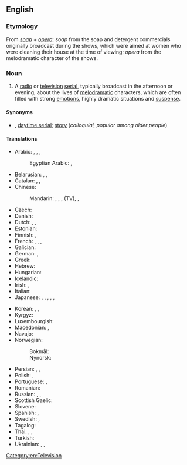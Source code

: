 {{also|soap-opera}}
==English==
{{wikipedia}}

===Etymology===
From ''[[soap]]'' + ''[[opera]]'': ''soap'' from the soap and detergent commercials originally broadcast during the shows, which were aimed at women who were cleaning their house at the time of viewing; ''opera'' from the melodramatic character of the shows.

===Noun===
{{en-noun}}

# A [[radio]] or [[television]] [[serial]], typically broadcast in the afternoon or evening, about the lives of [[melodramatic]] characters, which are often filled with strong [[emotion]]s, highly dramatic situations and [[suspense]].

====Synonyms====
* {{l|en|soap}} {{qualifier|colloquial}}, [[daytime serial]]; [[story]] (''colloquial, popular among older people'')

====Translations====
{{trans-top|television serial}}
* Arabic: {{t|ar|تَمْثِيلِيَّة|f}}, {{qualifier|literal}}, {{t|ar|مُسَلْسَلَات تِلِفِزْيُونِيَّة|f-p}}, {{t|ar|مُسَلْسِلَات|p}}
*: Egyptian Arabic: {{t|arz|تمثيلية|f|tr=tamseleyya}}, {{t|arz|مسلسل|m|tr=mosalsal}}
* Belarusian: {{t|be|мы́льная о́пера|f}}, {{t|be|тэлесерыя́л|m}}, {{t|be|серыя́л|m}}
* Catalan: {{t|ca|culebrot|m}}, {{t|ca|telenovel·la|f}}, {{t+|ca|fulletó|m}}
* Chinese:
*: Mandarin: {{t+|cmn|肥皂劇|sc=Hani}}, {{t+|cmn|肥皂剧|tr=féizàojù|sc=Hani}}, {{t+|cmn|電視劇|sc=Hani}}, {{t+|cmn|电视剧|tr=diànshìjù|sc=Hani}} (TV), {{t+|cmn|連續劇|sc=Hani}}, {{t+|cmn|连续剧|tr=liánxùjù|sc=Hani}}
* Czech: {{t+|cs|mýdlová opera|f}}
* Danish: {{t|da|sæbeopera|c}}
* Dutch: {{t+|nl|soap|f}}, {{t|nl|soapreeks}}, {{t+|nl|soapserie|f}}
* Estonian: {{t|et|seebiooper}}
* Finnish: {{t+|fi|saippuasarja}}, {{t+|fi|saippuaooppera}}
* French: {{t+|fr|feuilleton|m}}, {{t+|fr|soap opera|m}}, {{t+|fr|soap|m}}, {{t+|fr|téléroman|m}} {{qualifier|Quebec}}
* Galician: {{t|gl|telenovela|f}}
* German: {{t+|de|soap|f|alt=Soap}}, {{t+|de|Seifenoper|f}}
* Greek: {{t+|el|σαπουνόπερα|f}}
* Hebrew: {{t|he|אוֹפֶּרַת סַבּוֹן|f|tr=óperat sabón|sc=Hebr}}
* Hungarian: {{t+|hu|szappanopera}}
* Icelandic: {{t|is|sápuópera|f}}
* Irish: {{t|ga|sobaldráma|m}}, {{t|ga|sobalchlár|m}}
* Italian: {{t+|it|telenovela|f}}
* Japanese: {{t|ja|昼メロ|tr=hiru-mero}}, {{t|ja|昼ドラマ|tr=hiru-dorama}}, {{t|ja|昼ドラ|tr=hiru-dora}}, {{t|ja|ソープオペラ|tr=sōpuopera}}, {{t+|ja|ドラマ|tr=dorama|sc=Jpan}} {{qualifier|TV series, TV drama}}, {{t+|ja|シリーズ|tr=shirīzu|sc=Jpan}}
{{trans-mid}}
* Korean: {{t+|ko|연속극}}, {{t+|ko|드라마}} {{qualifier|TV series, TV drama}}, {{t+|ko|시리즈}}
* Kyrgyz: {{t|ky|эзилме опера|sc=Cyrl}}
* Luxembourgish: {{t|lb|Seefenoper}}
* Macedonian: {{t|mk|са́пунска о́пера|f}}, {{t|mk|сапу́ница|f}}
* Navajo: {{t|nv|táláwosh binahjįʼ njilkid}}
* Norwegian:
*: Bokmål: {{t|nb|såpeopera|m}}
*: Nynorsk: {{t|nn|såpeopera|m}}
* Persian: {{t|fa|اپرای صابون|tr=opera-ye sâbun|sc=fa-Arab}}, {{t|fa|اپرای صابونی|tr=opera-ye sâbuni}}, {{t|fa|نمایش صابونی|tr=namâyeš-e sâbuni}}
* Polish: {{t+|pl|telenowela|f}}, {{t+|pl|opera mydlana|f}}
* Portuguese: {{t+|pt|telenovela|f}}, {{t+|pt|novela|f}}
* Romanian: {{t|ro|telenovelă|f}}
* Russian: {{t+|ru|мы́льная о́пера|f}}, {{t+|ru|телесериа́л|m}}, {{t+|ru|сериа́л|m}}
* Scottish Gaelic: {{t|gd|siabann|m}}
* Slovene: {{t|sl|telenovela|f}}
* Spanish: {{t+|es|telenovela|f}}, {{t+|es|culebrón|m}}
* Swedish: {{t+|sv|såpopera|c}}, {{t+|sv|såpa|c}}
* Tagalog: {{t|tl|telenobela}}
* Thai: {{t|th|น้ำเน่า}}, {{t|th|ละครน้ำเน่า}}, {{t|th|ซีรีส์}}
* Turkish: {{t+|tr|pembe dizi}}
* Ukrainian: {{t|uk|ми́льна о́пера|f|sc=Cyrl}}, {{t|uk|телесеріа́л|m|sc=Cyrl}}, {{t|uk|серіа́л|m|sc=Cyrl}}
{{trans-bottom}}

[[Category:en:Television]]